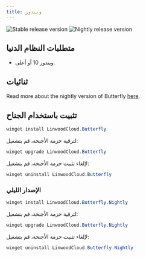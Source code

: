 ```yaml
---
title: ويندوز
---
```


![Stable release version](https://img.shields.io/badge/dynamic/yaml?color=c4840d&label=Stable&query=%24.version&url=https%3A%2F%2Fraw.githubusercontent.com%2FLinwoodDev%2Fbutterfly%2Fstable%2Fapp%2Fpubspec.yaml&style=for-the-badge)
![Nightly release version](https://img.shields.io/badge/dynamic/yaml?color=f7d28c&label=Nightly&query=%24.version&url=https%3A%2F%2Fraw.githubusercontent.com%2FLinwoodDev%2Fbutterfly%2Fnightly%2Fapp%2Fpubspec.yaml&style=for-the-badge)



## متطلبات النظام الدنيا

- ويندوز 10 أو أعلى.

## ثنائيات

<Tabs>
<TabItem label="Stable">
  <CardGrid>
    <DownloadButton after="/downloads/post-windows" href="https://github.com/LinwoodDev/butterfly/releases/download/stable/linwood-butterfly-windows-setup-x86_64.exe" title="Setup"/>
    <DownloadButton after="/downloads/post-windows" href="https://github.com/LinwoodDev/butterfly/releases/download/stable/linwood-butterfly-windows-x86_64.zip" title="Portable"/>
  </CardGrid>
</TabItem>
<TabItem label="Nightly">
  <CardGrid>
    <DownloadButton after="/downloads/post-windows" href="https://github.com/LinwoodDev/butterfly/releases/download/nightly/linwood-butterfly-windows-setup-x86_64.exe" title="Setup"/>
    <DownloadButton after="/downloads/post-windows" href="https://github.com/LinwoodDev/butterfly/releases/download/nightly/linwood-butterfly-windows-x86_64.zip" title="Portable"/>
  </CardGrid>
</TabItem>
</Tabs>

Read more about the nightly version of Butterfly [here](/community/nightly).

## تثبيت باستخدام الجناح

```powershell
winget install LinwoodCloud.Butterfly
```

لترقية حزمة الأجنحة، قم بتشغيل:

```powershell
winget upgrade LinwoodCloud.Butterfly
```

لإلغاء تثبيت حزمة الأجنحة، قم بتشغيل:

```powershell
winget uninstall LinwoodCloud.Butterfly
```

### الإصدار الليلي

```powershell
winget install LinwoodCloud.Butterfly.Nightly
```

لترقية حزمة الأجنحة، قم بتشغيل:

```powershell
winget upgrade LinwoodCloud.Butterfly.Nightly
```

لإلغاء تثبيت حزمة الأجنحة، قم بتشغيل:

```powershell
winget uninstall LinwoodCloud.Butterfly.Nightly
```
